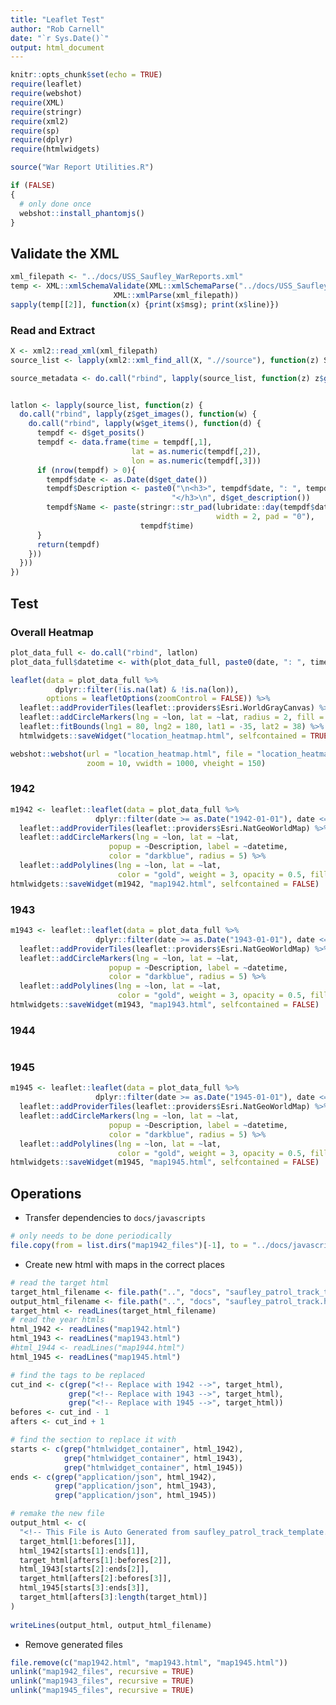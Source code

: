 ```yaml
---
title: "Leaflet Test"
author: "Rob Carnell"
date: "`r Sys.Date()`"
output: html_document
---
```


```r
knitr::opts_chunk$set(echo = TRUE)
require(leaflet)
require(webshot)
require(XML)
require(stringr)
require(xml2)
require(sp)
require(dplyr)
require(htmlwidgets)

source("War Report Utilities.R")

if (FALSE)
{
  # only done once
  webshot::install_phantomjs()
}
```

## Validate the XML

```r
xml_filepath <- "../docs/USS_Saufley_WarReports.xml"
temp <- XML::xmlSchemaValidate(XML::xmlSchemaParse("../docs/USS_Saufley_WarReports.xsd"),
                       XML::xmlParse(xml_filepath))
sapply(temp[[2]], function(x) {print(x$msg); print(x$line)})
```

### Read and Extract

```r
X <- xml2::read_xml(xml_filepath)
source_list <- lapply(xml2::xml_find_all(X, ".//source"), function(z) Source$new(z))

source_metadata <- do.call("rbind", lapply(source_list, function(z) z$get_metadata()))


latlon <- lapply(source_list, function(z) {
  do.call("rbind", lapply(z$get_images(), function(w) {
    do.call("rbind", lapply(w$get_items(), function(d) {
      tempdf <- d$get_posits()
      tempdf <- data.frame(time = tempdf[,1],
                           lat = as.numeric(tempdf[,2]),
                           lon = as.numeric(tempdf[,3]))
      if (nrow(tempdf) > 0){
        tempdf$date <- as.Date(d$get_date())
        tempdf$Description <- paste0("\n<h3>", tempdf$date, ": ", tempdf$time, 
                                    "</h3>\n", d$get_description())
        tempdf$Name <- paste(stringr::str_pad(lubridate::day(tempdf$date), 
                                              width = 2, pad = "0"),
                             tempdf$time)
      }
      return(tempdf)
    }))
  }))
})
```

## Test

### Overall Heatmap

```r
plot_data_full <- do.call("rbind", latlon)
plot_data_full$datetime <- with(plot_data_full, paste0(date, ": ", time))

leaflet(data = plot_data_full %>%
          dplyr::filter(!is.na(lat) & !is.na(lon)),
        options = leafletOptions(zoomControl = FALSE)) %>%
  leaflet::addProviderTiles(leaflet::providers$Esri.WorldGrayCanvas) %>%
  leaflet::addCircleMarkers(lng = ~lon, lat = ~lat, radius = 2, fill = TRUE, stroke = FALSE) %>%
  leaflet::fitBounds(lng1 = 80, lng2 = 180, lat1 = -35, lat2 = 38) %>%
  htmlwidgets::saveWidget("location_heatmap.html", selfcontained = TRUE)

webshot::webshot(url = "location_heatmap.html", file = "location_heatmap.png", 
                 zoom = 10, vwidth = 1000, vheight = 150)
```

### 1942

```r
m1942 <- leaflet::leaflet(data = plot_data_full %>%
                   dplyr::filter(date >= as.Date("1942-01-01"), date <= as.Date("1942-12-31"))) %>% 
  leaflet::addProviderTiles(leaflet::providers$Esri.NatGeoWorldMap) %>%
  leaflet::addCircleMarkers(lng = ~lon, lat = ~lat,
                      popup = ~Description, label = ~datetime,
                      color = "darkblue", radius = 5) %>%
  leaflet::addPolylines(lng = ~lon, lat = ~lat,
                        color = "gold", weight = 3, opacity = 0.5, fill = FALSE)
htmlwidgets::saveWidget(m1942, "map1942.html", selfcontained = FALSE)
```

### 1943

```r
m1943 <- leaflet::leaflet(data = plot_data_full %>%
                   dplyr::filter(date >= as.Date("1943-01-01"), date <= as.Date("1943-12-31"))) %>% 
  leaflet::addProviderTiles(leaflet::providers$Esri.NatGeoWorldMap) %>%
  leaflet::addCircleMarkers(lng = ~lon, lat = ~lat,
                      popup = ~Description, label = ~datetime,
                      color = "darkblue", radius = 5) %>%
  leaflet::addPolylines(lng = ~lon, lat = ~lat,
                        color = "gold", weight = 3, opacity = 0.5, fill = FALSE)
htmlwidgets::saveWidget(m1943, "map1943.html", selfcontained = FALSE)
```

### 1944

```r
```

### 1945

```r
m1945 <- leaflet::leaflet(data = plot_data_full %>%
                   dplyr::filter(date >= as.Date("1945-01-01"), date <= as.Date("1945-12-31"))) %>% 
  leaflet::addProviderTiles(leaflet::providers$Esri.NatGeoWorldMap) %>%
  leaflet::addCircleMarkers(lng = ~lon, lat = ~lat,
                      popup = ~Description, label = ~datetime,
                      color = "darkblue", radius = 5) %>%
  leaflet::addPolylines(lng = ~lon, lat = ~lat,
                        color = "gold", weight = 3, opacity = 0.5, fill = FALSE)
htmlwidgets::saveWidget(m1945, "map1945.html", selfcontained = FALSE)
```

## Operations

- Transfer dependencies to `docs/javascripts`

```r
# only needs to be done periodically
file.copy(from = list.dirs("map1942_files")[-1], to = "../docs/javascripts", recursive = TRUE)
```

- Create new html with maps in the correct places

```r
# read the target html
target_html_filename <- file.path("..", "docs", "saufley_patrol_track_template.html")
output_html_filename <- file.path("..", "docs", "saufley_patrol_track.html")
target_html <- readLines(target_html_filename)
# read the year htmls
html_1942 <- readLines("map1942.html")
html_1943 <- readLines("map1943.html")
#html_1944 <- readLines("map1944.html")
html_1945 <- readLines("map1945.html")

# find the tags to be replaced
cut_ind <- c(grep("<!-- Replace with 1942 -->", target_html),
             grep("<!-- Replace with 1943 -->", target_html),
             grep("<!-- Replace with 1945 -->", target_html))
befores <- cut_ind - 1
afters <- cut_ind + 1

# find the section to replace it with
starts <- c(grep("htmlwidget_container", html_1942),
            grep("htmlwidget_container", html_1943),
            grep("htmlwidget_container", html_1945))
ends <- c(grep("application/json", html_1942),
          grep("application/json", html_1943),
          grep("application/json", html_1945))

# remake the new file
output_html <- c(
  "<!-- This File is Auto Generated from saufley_patrol_track_template.html.  Do not edit directly -->",
  target_html[1:befores[1]],
  html_1942[starts[1]:ends[1]],
  target_html[afters[1]:befores[2]],
  html_1943[starts[2]:ends[2]],
  target_html[afters[2]:befores[3]],
  html_1945[starts[3]:ends[3]],
  target_html[afters[3]:length(target_html)]
)
  
writeLines(output_html, output_html_filename)
```

- Remove generated files

```r
file.remove(c("map1942.html", "map1943.html", "map1945.html"))
unlink("map1942_files", recursive = TRUE)
unlink("map1943_files", recursive = TRUE)
unlink("map1945_files", recursive = TRUE)
```
    
